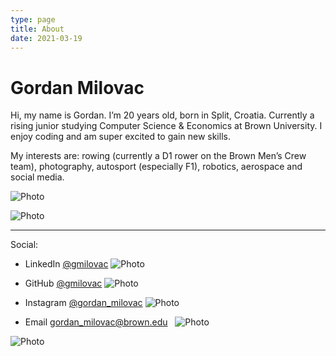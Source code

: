 ```yaml
---
type: page
title: About
date: 2021-03-19
---
```


# Gordan Milovac

Hi, my name is Gordan. I’m 20 years old, born in Split, Croatia. Currently a rising junior studying Computer Science & Economics at Brown University. I enjoy coding and am super excited to gain new skills.

My interests are: rowing (currently a D1 rower on the Brown Men’s Crew team), photography, autosport (especially F1), robotics, aerospace and social media.


<Image
    src="/images/henley.jpeg"
    alt="Photo"
    width={200}
    height={100}
    priority
    className="next-image"
/>

<Image
    src="/images/ira.jpeg"
    alt="Photo"
    width={200}
    height={100}
    priority
    className="next-image"
/>

---

Social:

- LinkedIn [@gmilovac](https://www.linkedin.com/in/gmilovac/)&nbsp;<Image
src="/images/linkedin.png"
alt="Photo"
width={15}
height={15}
priority
className="next-image"
/>

- GitHub [@gmilovac](https://github.com/gmilovac)&nbsp;<Image
    src="/images/github.png"
    alt="Photo"
    width={15}
    height={15}
    priority
    className="next-image"
/>

- Instagram [@gordan_milovac](https://www.instagram.com/gordan_milovac/)&nbsp;<Image
    src="/images/instagram.webp"
    alt="Photo"
    width={15}
    height={15}
    priority
    className="next-image"
/>

- Email gordan_milovac@brown.edu &nbsp; <Image
    src="/images/mail.png"
    alt="Photo"
    width={15}
    height={15}
    priority
    className="next-image"
/>

<Image
    src="/images/ira.jpeg"
    alt="Photo"
    width={200}
    height={100}
    priority
    className="next-image"
/>
